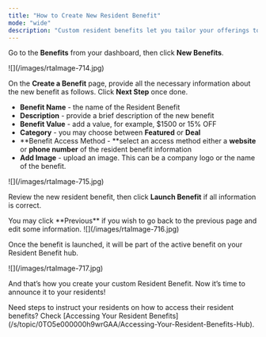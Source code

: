 ```yaml
---
title: "How to Create New Resident Benefit"
mode: "wide"
description: "Custom resident benefits let you tailor your offerings to match your property’s unique services. This guide walks you through the steps to create and publish a new benefit on your Resident Benefits Dashboard."
---
```


Go to the **Benefits** from your dashboard, then click **New Benefits**.

<Frame>
  ![](/images/rtaImage-714.jpg)
</Frame>

On the **Create a Benefit** page, provide all the necessary information about the new benefit as follows. Click **Next Step** once done.

- **Benefit Name** - the name of the Resident Benefit
- **Description** - provide a brief description of the new benefit
- **Benefit Value** - add a value, for example, \$1500 or 15% OFF
- **Category** - you may choose between **Featured** or **Deal**
- \*\*Benefit Access Method - \*\*select an access method either a **website** or **phone number** of the resident benefit information
- **Add Image** - upload an image. This can be a company logo or the name of the benefit.

<Frame>
  ![](/images/rtaImage-715.jpg)
</Frame>

Review the new resident benefit, then click **Launch Benefit** if all information is correct.

<Note>
  You may click **Previous** if you wish to go back to the previous page and edit some information.
</Note>

<Frame>
  ![](/images/rtaImage-716.jpg)
</Frame>

Once the benefit is launched, it will be part of the active benefit on your Resident Benefit hub.

<Frame>
  ![](/images/rtaImage-717.jpg)
</Frame>

And that’s how you create your custom Resident Benefit. Now it’s time to announce it to your residents\!

<Tip>
  Need steps to instruct your residents on how to access their resident benefits? Check [Accessing Your Resident Benefits](/s/topic/0TO5e000000h9wrGAA/Accessing-Your-Resident-Benefits-Hub).
</Tip>